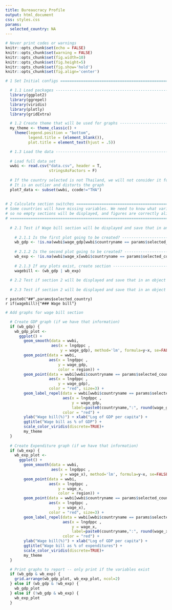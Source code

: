 ```yaml
---
title: Bureaucracy Profile
output: html_document
css: styles.css
params:
  selected_country: NA
---
```


```r
# Never print codes or warnings
knitr::opts_chunk$set(echo = FALSE)
knitr::opts_chunk$set(warning = FALSE)
knitr::opts_chunk$set(fig.width=10)
knitr::opts_chunk$set(fig.height=5)
knitr::opts_chunk$set(fig.show='hold')
knitr::opts_chunk$set(fig.align='center')
```

```r
# 1 Set Initial configs ===============================================================

  # 1.1 Load packages --------------------------------------------------------------
  library(ggplot2)
  library(ggrepel)
  library(viridis)
  library(plotly)
  library(gridExtra)

  # 1.2 Create theme that will be used for graphs -----------------------------------
  my_theme <- theme_classic() +
    theme(legend.position = "bottom",
          legend.title = (element_blank()),
          plot.title = element_text(hjust = .5))

  # 1.3 Load the data ---------------------------------------------------------------
  
  # Load full data set
  wwbi <- read.csv("data.csv", header = T,
                   stringsAsFactors = F)
  
  # If the country selected is not Thailand, we will not consider it for plot 7,
  # It is an outlier and distorts the graph
  plot7_data <- subset(wwbi, ccode!="THA")
  
  
# 2 Calculate section switches ======================================================
# Some countries will have missing variables. We need to know what variables we have
# so no empty sections will be displayed, and figures are correctly aligned
# ================================================================================= #
  
  # 2.1 Test if Wage bill section will be displayed and save that in an object ------
  
    # 2.1.1 Is the first plot going to be created? -----------------------------------
    wb_gdp <- !is.na(wwbi$wage_gdp[wwbi$countryname == params$selected_country])
    
    # 2.1.2 Is the second plot going to be created? ----------------------------------
    wb_exp <- !is.na(wwbi$wage_x[wwbi$countryname == params$selected_country])
      
    # 2.1.3 If any plots exist, create section ---------------------------------------
    wagebill <- (wb_gdp | wb_exp)
  
  # 2.2 Test if section 2 will be displayed and save that in an object -------
  
  # 2.3 Test if section 2 will be displayed and save that in an object -------
```

<!-- 3 Create actual document ------------------------------------------------------>

`r paste0("##",params$selected_country)`    
`r if(wagebill){"### Wage bill"}`    
```r
# Add graphs for wage bill section

  # Create GDP graph (if we have that information)  
  if (wb_gdp) {
    wb_gdp_plot <- 
      ggplot() +
        geom_smooth(data = wwbi,
                    aes(x = lngdppc ,
                        y = wage_gdp), method='lm', formula=y~x, se=FALSE,color="grey", linetype="dashed") +
        geom_point(data = wwbi,
                   aes(x = lngdppc ,
                       y = wage_gdp,
                       color = region)) +
        geom_point(data = wwbi[wwbi$countryname == params$selected_country, ],
                   aes(x = lngdppc ,
                       y = wage_gdp),
                   color = "red", size=3) +
        geom_label_repel(data = wwbi[wwbi$countryname == params$selected_country, ],
                         aes(x = lngdppc ,
                             y = wage_gdp, 
                             label=paste0(countryname,":", round(wage_gdp, 0), "% ")),
                         color = "red") +
        ylab("Wage bill(%)") + xlab("Log of GDP per capita") +
        ggtitle("Wage bill as % of GDP") +
        scale_color_viridis(discrete=TRUE)+
        my_theme
  }
  
  # Create Expenditure graph (if we have that information)  
  if (wb_exp) {
    wb_exp_plot <- 
      ggplot() +
        geom_smooth(data = wwbi,
                    aes(x = lngdppc ,
                        y = wage_x), method='lm', formula=y~x, se=FALSE,color="grey", linetype="dashed") +
        geom_point(data = wwbi,
                   aes(x = lngdppc ,
                       y = wage_x,
                       color = region)) +
        geom_point(data = wwbi[wwbi$countryname == params$selected_country, ],
                   aes(x = lngdppc ,
                       y = wage_x),
                   color = "red", size=3) +
        geom_label_repel(data = wwbi[wwbi$countryname == params$selected_country, ],
                         aes(x = lngdppc ,
                             y = wage_x, 
                             label=paste0(countryname,":", round(wage_x, 0), "% ")),
                         color = "red") +
        ylab("Wage bill(%)") + xlab("Log of GDP per capita") +
        ggtitle("Wage bill as % of expenditures") +
        scale_color_viridis(discrete=TRUE)+
        my_theme
  }

  # Print graphs to report -- only print if the variables exist
  if (wb_gdp & wb_exp) {
    grid.arrange(wb_gdp_plot, wb_exp_plot, ncol=2)
  } else if (wb_gdp & !wb_exp) {
    wb_gdp_plot
  } else if (!wb_gdp & wb_exp) {
    wb_exp_plot
  }
```
  
